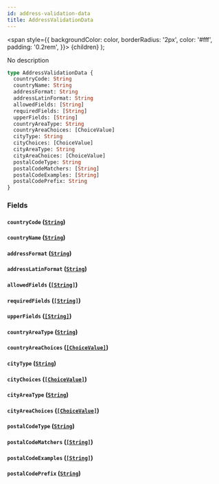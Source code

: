```yaml
---
id: address-validation-data
title: AddressValidationData
---
```


<span
style={{
      backgroundColor: color,
      borderRadius: '2px',
      color: '#fff',
      padding: '0.2rem',
    }}>
{children}
</span>
);

No description

```graphql
type AddressValidationData {
  countryCode: String
  countryName: String
  addressFormat: String
  addressLatinFormat: String
  allowedFields: [String]
  requiredFields: [String]
  upperFields: [String]
  countryAreaType: String
  countryAreaChoices: [ChoiceValue]
  cityType: String
  cityChoices: [ChoiceValue]
  cityAreaType: String
  cityAreaChoices: [ChoiceValue]
  postalCodeType: String
  postalCodeMatchers: [String]
  postalCodeExamples: [String]
  postalCodePrefix: String
}
```

### Fields

#### `countryCode` ([`String`](/api-reference/scalars/string.mdx))

#### `countryName` ([`String`](/api-reference/scalars/string.mdx))

#### `addressFormat` ([`String`](/api-reference/scalars/string.mdx))

#### `addressLatinFormat` ([`String`](/api-reference/scalars/string.mdx))

#### `allowedFields` ([`[String]`](/api-reference/scalars/string.mdx))

#### `requiredFields` ([`[String]`](/api-reference/scalars/string.mdx))

#### `upperFields` ([`[String]`](/api-reference/scalars/string.mdx))

#### `countryAreaType` ([`String`](/api-reference/scalars/string.mdx))

#### `countryAreaChoices` ([`[ChoiceValue]`](/api-reference/objects/choice-value.mdx))

#### `cityType` ([`String`](/api-reference/scalars/string.mdx))

#### `cityChoices` ([`[ChoiceValue]`](/api-reference/objects/choice-value.mdx))

#### `cityAreaType` ([`String`](/api-reference/scalars/string.mdx))

#### `cityAreaChoices` ([`[ChoiceValue]`](/api-reference/objects/choice-value.mdx))

#### `postalCodeType` ([`String`](/api-reference/scalars/string.mdx))

#### `postalCodeMatchers` ([`[String]`](/api-reference/scalars/string.mdx))

#### `postalCodeExamples` ([`[String]`](/api-reference/scalars/string.mdx))

#### `postalCodePrefix` ([`String`](/api-reference/scalars/string.mdx))
